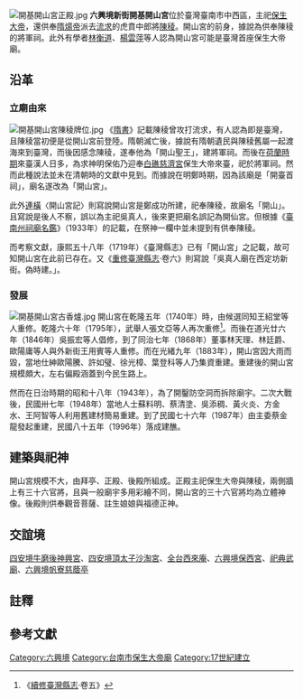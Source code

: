 {{coord|22|59|39.9|N|120|12|1.18|E|display=title}}
{{Distinguish|開山王廟}}
{{東亞廟宇
| name = 開基開山宮
| img = File:開基開山宮.jpg
| img_capt = 
| image_width = 250px
| location = {{ROC-TWN}}[[臺南市|臺南市]][[中西區_(臺南市)|中西區]]民生路一段156巷6號
| god = [[保生大帝|保生大帝]]
| type = 
| struct = 
| open_year = {{TWN-MING}}（1661年－1683年）或之前{{r|聯境}}{{r|大道公}}
| cere_date =
|}}
[[File:開基開山宮正殿.jpg|thumb]]
'''六興境新街開基開山宮'''位於臺灣臺南市中西區，主祀[[保生大帝|保生大帝]]，還供奉[[隋煬帝|隋煬帝]]派去[[流求|流求]]的虎賁中郎將[[陳稜|陳稜]]{{r|聯境}}{{r|大道公}}。開山宮的前身，據說為供奉陳稜的將軍祠{{r|聯境}}{{r|大道公}}。此外有學者[[林衡道|林衡道]]、[[楊雲萍|楊雲萍]]等人認為開山宮可能是臺灣首座保生大帝廟{{NoteTag|其他認為可能是全臺首座保生大帝廟者，尚有[[學甲慈濟宮|學甲慈濟宮]]、[[新化保生大帝宮|新化保生大帝宮]]、[[洲仔尾保寧宮|洲仔尾保寧宮]]、[[澎湖|澎湖]][[馬公|馬公]]五德威靈宮等廟宇{{r|大道公}}。}}{{r|大道公}}。

== 沿革 ==
=== 立廟由來 ===
[[File:開基開山宮陳稜牌位.jpg|thumb]]
《[[隋書|隋書]]》記載陳稜曾攻打流求，有人認為即是臺灣，且陳稜當初便是從開山宮前登陸{{r|大道公}}。隋朝滅亡後，據說有隋朝遺民與陳稜舊屬一起渡海來到臺灣，而後因感念陳稜，遂奉他為「開山聖王」，建將軍祠{{r|大道公}}。而後在[[臺灣荷蘭統治時期|荷蘭時期]]來臺漢人日多，為求神明保佑乃迎奉[[白礁慈濟宮|白礁慈濟宮]]保生大帝來臺，祀於將軍祠{{r|大道公}}。然而此種說法並未在清朝時的文獻中見到{{r|大道公}}。而據說在明鄭時期，因為該廟是「開臺首祠」，廟名遂改為「開山宮」{{r|大道公}}。

此外[[連橫_(歷史學家)|連橫]]〈開山宮記〉則寫說開山宮是鄭成功所建，祀奉陳稜，故廟名「開山」{{r|連}}。且寫說是後人不察，誤以為主祀吳真人，後來更把廟名誤記為開仙宮{{NoteTag|《[[臺南州祠廟名鑑|臺南州祠廟名鑑]]》便將廟名寫作「開仙宮」{{r|相}}。}}{{r|連}}。但根據《[[臺南州祠廟名鑑|臺南州祠廟名鑑]]》（1933年）的記載，在祭神一欄中並未提到有供奉陳稜{{r|相}}。

而考察文獻，康熙五十八年（1719年）《臺灣縣志》已有「開山宮」之記載{{NoteTag|《臺灣縣志》：「開山宮祀吳真人。一在新街，曰開山宮。一在北線尾，曰大道公廟。」}}，故可知開山宮在此前已存在{{NoteTag|《[[臺南州祠廟名鑑|臺南州祠廟名鑑]]》則寫說「開仙宮」創立於乾隆十一年（1746年）{{r|相}}。}}{{r|聯境}}。又《[[重修臺灣縣志|重修臺灣縣志]]‧卷六》則寫說「吳真人廟在西定坊新街。偽時建。」{{r|重}}。

=== 發展 ===
[[File:開基開山宮古香爐.jpg|thumb]]
開山宮在乾隆五年（1740年）時，由候選同知王紹堂等人重修{{r|重}}{{r|聯境}}{{r|大道公}}。乾隆六十年（1795年），武舉人張文亞等人再次重修<ref name="續">《[[續修臺灣縣志|續修臺灣縣志]]‧卷五》</ref>{{r|聯境}}{{r|大道公}}。而後在道光廿六年（1846年）吳振宏等人倡修，到了同治七年（1868年）董事林天理、林廷爵、歐陽庸等人與外新街王用賓等人重修{{r|聯境}}{{r|大道公}}。而在光緒九年（1883年），開山宮因大雨而毀，當地仕紳歐陽騰、許如璧、徐光樟、葉登科等人乃集資重建{{r|相}}{{r|聯境}}{{r|大道公}}。重建後的開山宮規模頗大，左右偏殿涵蓋到今民生路上{{r|大道公}}。

然而在日治時期的昭和十八年（1943年），為了開鑿防空洞而拆除廟宇{{r|聯境}}。二次大戰後，民國卅七年（1948年）當地人士蘇料明、蔡清塗、吳添稠、黃火炎、方金水、王阿智等人利用舊建材簡易重建{{r|聯境}}。到了民國七十六年（1987年）由主委蔡金龍發起重建，民國八十五年（1996年）落成建醮{{r|聯境}}。

== 建築與祀神 ==
開山宮規模不大，由拜亭、正殿、後殿所組成{{r|傅}}。正殿主祀保生大帝與陳稜，兩側牆上有三十六官將，且與一般廟宇多用彩繪不同，開山宮的三十六官將均為立體神像{{r|傅}}。後殿則供奉觀音菩薩、註生娘娘與福德正神{{r|傅}}。

==交誼境==
[[四安境牛磨後神興宮|四安境牛磨後神興宮]]、[[四安境頂太子沙淘宮|四安境頂太子沙淘宮]]、[[全台西來庵|全台西來庵]]、[[六興境保西宮|六興境保西宮]]、[[祀典武廟|祀典武廟]]、[[六興境帆寮慈蔭亭|六興境帆寮慈蔭亭]]

== 註釋 ==
{{NoteFoot}}

== 參考文獻 ==
{{reflist|refs=
<ref name="大道公">{{cite book|author=周茂欽 |title=《臺南大道公信仰研究》 |publisher=臺南市政府文化局 |isbn=978-986-03-9418-4 |pages=頁111－114 |date=2013-12}}</ref>
<ref name="聯境">{{cite book|author=謝奇峰 |title=《臺南府城聯境組織研究》|publisher=臺南市政府文化局 |isbn=978-986-03-9413-9 |date=2013-12 |pages=頁244}}</ref>
<ref name="連">{{cite web |url=http://catalog.digitalarchives.tw/item/00/59/36/ba.html |author=連橫 |title=〈開山宮記〉 |work=數位典藏與數位學習聯合目錄 |accessdate=2016-05-19 |archive-date=2015-01-23 |archive-url=https://web.archive.org/web/20150123192633/http://catalog.digitalarchives.tw/item/00/59/36/ba.html |dead-url=no }}</ref>
<ref name="相">{{cite book|author=相良吉哉 |title=《[[臺南州祠廟名鑑|臺南州祠廟名鑑]]》 |date=1933-08-18 |language=ja |edition=嘉邑城隍廟2002年3月再版 |publisher=臺灣日日新報社臺南支局 |location=臺南市錦町二丁目七七番地 |pages=9、10頁 }}</ref>
<ref name="重">《[[重修臺灣縣志|重修臺灣縣志]]‧卷六》</ref>
<ref name="傅">{{cite book|author=傅朝卿 |title=《台南市古蹟與歷史建築總覽》 |date=2001-11 |publisher=台灣建築與文化資產出版社 |location=台南市 |isbn=957-30880-4-5 |pages=115頁}}</ref>
}}

{{Commonscat|Kaiji Kaishan Temple}}
{{五條港}}

{{臺灣府城聯境}}


[[Category:六興境|Category:六興境]]
[[Category:台南市保生大帝廟|Category:台南市保生大帝廟]]
[[Category:17世紀建立|Category:17世紀建立]]